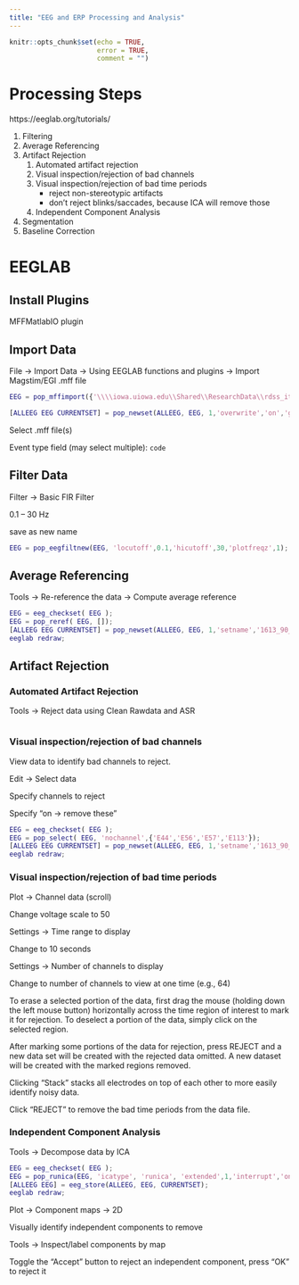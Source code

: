```yaml
---
title: "EEG and ERP Processing and Analysis"
---
```


```r
knitr::opts_chunk$set(echo = TRUE,
                      error = TRUE,
                      comment = "")
```

# Processing Steps

https://eeglab.org/tutorials/

1. Filtering
1. Average Referencing
1. Artifact Rejection
    1. Automated artifact rejection
    1. Visual inspection/rejection of bad channels
    1. Visual inspection/rejection of bad time periods
        - reject non-stereotypic artifacts
        - don't reject blinks/saccades, because ICA will remove those
    1. Independent Component Analysis
1. Segmentation
1. Baseline Correction

# EEGLAB

## Install Plugins

MFFMatlabIO plugin

## Import Data

File → Import Data → Using EEGLAB functions and plugins → Import Magstim/EGI .mff file

```matlab
EEG = pop_mffimport({'\\\\iowa.uiowa.edu\\Shared\\ResearchData\\rdss_itpetersen\\Lab\\Studies\\School Readiness Study\\Data\\ERP\\Oddball\\0-Raw Data (mff)\\1613_90_oddball.mff'},{'code'},0,0);

[ALLEEG EEG CURRENTSET] = pop_newset(ALLEEG, EEG, 1,'overwrite','on','gui','off'); 
```

Select .mff file(s)

Event type field (may select multiple): `code`

## Filter Data

Filter → Basic FIR Filter

0.1 -- 30 Hz

save as new name

```matlab
EEG = pop_eegfiltnew(EEG, 'locutoff',0.1,'hicutoff',30,'plotfreqz',1);
```

## Average Referencing

Tools → Re-reference the data → Compute average reference

```matlab
EEG = eeg_checkset( EEG );
EEG = pop_reref( EEG, []);
[ALLEEG EEG CURRENTSET] = pop_newset(ALLEEG, EEG, 1,'setname','1613_90_oddball_fil_ref','overwrite','on','gui','off'); 
eeglab redraw;
```

## Artifact Rejection

### Automated Artifact Rejection

Tools → Reject data using Clean Rawdata and ASR

```matlab
```

### Visual inspection/rejection of bad channels

View data to identify bad channels to reject.

Edit → Select data

Specify channels to reject

Specify "on -> remove these"

```matlab
EEG = eeg_checkset( EEG );
EEG = pop_select( EEG, 'nochannel',{'E44','E56','E57','E113'});
[ALLEEG EEG CURRENTSET] = pop_newset(ALLEEG, EEG, 1,'setname','1613_90_oddball_fil_ref_chn','overwrite','on','gui','off'); 
eeglab redraw;
```

### Visual inspection/rejection of bad time periods

Plot → Channel data (scroll)

Change voltage scale to 50

Settings → Time range to display

Change to 10 seconds

Settings → Number of channels to display

Change to number of channels to view at one time (e.g., 64)

To erase a selected portion of the data, first drag the mouse (holding down the left mouse button) horizontally across the time region of interest to mark it for rejection.
To deselect a portion of the data, simply click on the selected region.

After marking some portions of the data for rejection, press REJECT and a new data set will be created with the rejected data omitted.
A new dataset will be created with the marked regions removed.

Clicking "Stack" stacks all electrodes on top of each other to more easily identify noisy data.

Click "REJECT" to remove the bad time periods from the data file.

### Independent Component Analysis

Tools → Decompose data by ICA

```matlab
EEG = eeg_checkset( EEG );
EEG = pop_runica(EEG, 'icatype', 'runica', 'extended',1,'interrupt','on');
[ALLEEG EEG] = eeg_store(ALLEEG, EEG, CURRENTSET);
eeglab redraw;
```

Plot → Component maps → 2D

Visually identify independent components to remove

Tools → Inspect/label components by map

Toggle the "Accept" button to reject an independent component, press "OK" to reject it
